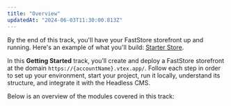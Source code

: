 ```yaml
---
title: "Overview"
updatedAt: "2024-06-03T11:30:00.813Z"
---
```


By the end of this track, you'll have your FastStore storefront up and running. Here's an example of what you'll build: [Starter Store](https://starter.vtex.app).

In this **Getting Started** track, you’ll create and deploy a FastStore storefront at the domain `https://{accountName}.vtex.app/`. Follow each step in order to set up your environment, start your project, run it locally, understand its structure, and integrate it with the Headless CMS.

Below is an overview of the modules covered in this track:

<Flex>
  <WhatsNextCard
    title="Prerequisites"
    description="Ensure you meet all the necessary requirements before starting your FastStore project."
    linkTo="https://developers.vtex.com/docs/guides/faststore/getting-started-requirements"
    linkTitle="See more"
  />
  <WhatsNextCard
    title="1. Setting up the FastStore WebOps app"
    description="Install the FastStore WebOps app and explore its dashboard. This tool centralizes deployments, performance monitoring, and project management for your FastStore storefront."
    linkTo="https://developers.vtex.com/docs/guides/faststore/1-onboarding-overview"
    linkTitle="See more"
  />
  <WhatsNextCard
    title="2. Starting a new FastStore project"
    description="Use the WebOps app onboarding flow to create your FastStore project. It automatically sets up a GitHub repository, initializes the store, and provides a live preview of your site."
    linkTo="https://developers.vtex.com/docs/guides/faststore/1-onboarding-starting-the-project"
    linkTitle="See more"
  />
  <WhatsNextCard
    title="3. Running the project locally"
    description="Run your FastStore project in a local development environment to preview changes in real time."
    linkTo="https://developers.vtex.com/docs/guides/faststore/getting-started-2-setting-up-the-project"
    linkTitle="See more"
  />
  <WhatsNextCard
    title="4. Understanding the project structure"
    description="Learn how the FastStore project is organized, including its main directories, configurations, and code architecture."
    linkTo="https://developers.vtex.com/docs/guides/faststore/getting-started-3-faststore-project-structure"
    linkTitle="See more"
  />
  <WhatsNextCard
    title="5. Integrating your project with the Headless CMS"
    description="Connect your FastStore project with the Headless CMS to manage and publish your store’s content efficiently."
    linkTo="https://developers.vtex.com/docs/guides/faststore/getting-started-5-integrating-with-the-headless-cms"
    linkTitle="See more"
  />
  <WhatsNextCard
    title="6. Next steps"
    description="Discover additional resources and best practices to optimize your store’s performance and user experience."
    linkTo="https://developers.vtex.com/docs/guides/faststore/getting-started-4-next-steps"
    linkTitle="See more"
  />
</Flex>
